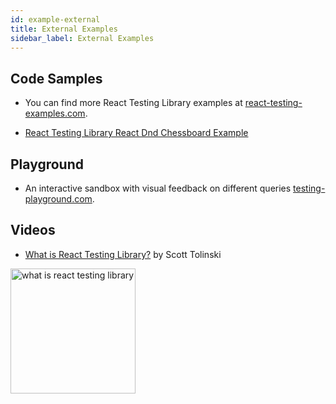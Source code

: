 ```yaml
---
id: example-external
title: External Examples
sidebar_label: External Examples
---
```


## Code Samples

- You can find more React Testing Library examples at
  [react-testing-examples.com](https://react-testing-examples.com/jest-rtl/).
  
- [React Testing Library React Dnd Chessboard Example](https://github.com/laststance/react-testing-library-react-dnd-chessboard-example)

## Playground

- An interactive sandbox with visual feedback on different queries
  [testing-playground.com](https://testing-playground.com).

## Videos

- [What is React Testing Library?](https://youtu.be/JKOwJUM4_RM) by Scott
  Tolinski

<a href="https://youtu.be/JKOwJUM4_RM">
  <img
    width="200px"
    alt="what is react testing library"
    src="https://img.youtube.com/vi/JKOwJUM4_RM/0.jpg"
    style={{marginLeft: 36}}
  />
</a>
